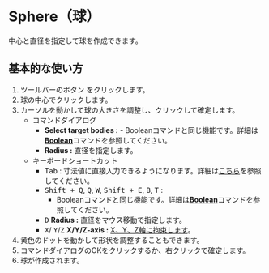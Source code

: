 
# Sphere（球）

<Reference shortcut='' command='Sphere' button='ツールバー' />

中心と直径を指定して球を作成できます。

## 基本的な使い方

1. ツールバーのボタン <ButtonIcon type="button-sphere" /> をクリックします。
2. 球の中心でクリックします。
3. カーソルを動かして球の大きさを調整し、クリックして確定します。
   - <Kst>コマンドダイアログ</Kst>
      - **Select target bodies :**
            - Booleanコマンドと同じ機能です。詳細は[**Boolean**](/solid/boolean)コマンドを参照してください。
      - **Radius :** 直径を指定します。
   - <Kst>キーボードショートカット</Kst>
      - <kbd>Tab</kbd> : 寸法値に直接入力できるようになります。詳細は[こちら](/tool/sketching-essentials#specify-dimensions-numerically)を参照してください。
      - <kbd>Shift + Q</kbd>, <kbd>Q</kbd>, <kbd>W</kbd>, <kbd>Shift + E</kbd>, <kbd>B</kbd>, <kbd>T</kbd> :
         - Booleanコマンドと同じ機能です。詳細は[**Boolean**](/solid/boolean)コマンドを参照してください。
      - <kbd>D</kbd> **Radius :** 直径をマウス移動で指定します。
      - <kbd>X</kbd>/ <kbd>Y</kbd>/<kbd>Z</kbd> **X/Y/Z-axis :** [X、Y、Z軸に拘束します](/tool/sketching-essentials#constrain-to-an-axis)。
4. 黄色のドットを動かして形状を調整することもできます。
5. コマンドダイアログのOKをクリックするか、右クリックで確定します。
6. 球が作成されます。

<VideoPlayer fileName="sphere"/>




